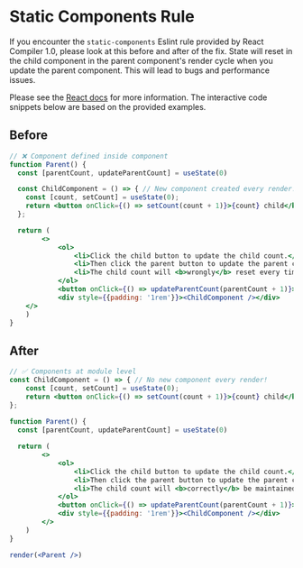 # Static Components Rule

If you encounter the `static-components` Eslint rule provided by React Compiler 1.0, please look at this before and after of the fix. State will reset in the child component in the parent component's render cycle when you update the parent component. This will lead to bugs and performance issues.

Please see the [React docs](https://react.dev/reference/eslint-plugin-react-hooks/lints/static-components) for more information. The interactive code snippets below are based on the provided examples.

## Before 

```jsx live 
// ❌ Component defined inside component
function Parent() {
  const [parentCount, updateParentCount] = useState(0)

  const ChildComponent = () => { // New component created every render!
    const [count, setCount] = useState(0);
    return <button onClick={() => setCount(count + 1)}>{count} child</button>;
  };

  return (
		<>
			<ol>
				<li>Click the child button to update the child count.</li>
				<li>Then click the parent button to update the parent count.</li>
				<li>The child count will <b>wrongly</b> reset every time the parent updates.</li>
			</ol>
			<button onClick={() => updateParentCount(parentCount + 1)}>{parentCount} parent</button>
			<div style={{padding: '1rem'}}><ChildComponent /></div>  
	</>
	)
}
```

## After 

```jsx live noInline
// ✅ Components at module level
const ChildComponent = () => { // No new component every render!
	const [count, setCount] = useState(0);
	return <button onClick={() => setCount(count + 1)}>{count} child</button>;
};
  
function Parent() {
  const [parentCount, updateParentCount] = useState(0)

  return (
		<>
			<ol>
				<li>Click the child button to update the child count.</li>
				<li>Then click the parent button to update the parent count.</li>
				<li>The child count will <b>correctly</b> be maintained across updating the parent.</li>
			</ol>
			<button onClick={() => updateParentCount(parentCount + 1)}>{parentCount} parent</button>
			<div style={{padding: '1rem'}}><ChildComponent /></div>  
		</>
	)
}

render(<Parent />)
```

